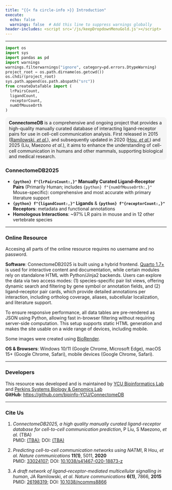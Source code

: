 ```yaml
---
title: "{{< fa circle-info >}} Introduction"
execute:
  echo: false
  warnings: false  # Add this line to suppress warnings globally
header-includes: <script src='/js/keepDropdownMenuGold.js'></script>
---
```


<hr>

```python
import os
import sys
import pandas as pd
import warnings
warnings.filterwarnings("ignore", category=pd.errors.DtypeWarning)
project_root = os.path.dirname(os.getcwd())
os.chdir(project_root)
sys.path.append(os.path.abspath("src"))
from createDataTable import (
  lrPairsCount,
  ligandCount,
  receptorCount,
  numOfMouseOrth
)
```

<div style="border: 1.5px solid #F5F5F5; border-radius: 10px; padding: 8px 10px 0px 10px; background-color: #F5F5F5; width: 100%; box-sizing: border-box; margin: 0; line-height: 1.25;">
  <strong>ConnectomeDB</strong> is a comprehensive and ongoing project that provides a high-quality manually curated database of interacting ligand-receptor pairs for use in cell-cell communication analysis. First released in 2015 ([Ramilowski, *et al.*](https://doi.org/10.1038/ncomms8866){target="_blank"}), and subsequently updated in 2020 ([Hou, *et al.*](https://www.nature.com/articles/s41467-020-18873-z){target="_blank"}) and 2025 (Liu, Maezono *et al.*), it aims to enhance the understanding of cell-cell communication in humans and other mammals, supporting biological and medical research.<span class="half-break"></span></div>

<span class="half-break"></span>

### **ConnectomeDB2025**

<div style="margin-top: 1em;"></div>

- **`{python} f"{lrPairsCount:,}"` Manually Curated Ligand–Receptor Pairs** (Primarily Human; includes `{python} f"{numOfMouseOrth:,}"` Mouse-specific): comprehensive and most accurate with primary literature support\
- **`{python} f"{ligandCount:,}"` Ligands** & **`{python} f"{receptorCount:,}"` Receptors**: metadata and functional annotations\
- **Homologous Interactions**: ~97% LR pairs in mouse and in 12 other vertebrate species\

<hr>

### **Online Resource**

Accesing all parts of the online resource requires no username and no password.

**Software**: ConnectomeDB2025 is built using a hybrid frontend. <a href='https://quarto.org/' target='_blank'>Quarto 1.7+</a> is used for interactive content and documentation, while certain modules rely on standalone HTML with Python/Jinja2 backends. Users can explore the data via two access modes: (1) species-specific pair list views, offering dynamic search and filtering by gene symbol or annotation fields, and (2) ligand–receptor pair cards, which provide detailed annotations per interaction, including ortholog coverage, aliases, subcellular localization, and literature support.

To ensure responsive performance, all data tables are pre-rendered as JSON using Python, allowing fast in-browser filtering without requiring server-side computation. This setup supports static HTML generation and makes the site usable on a wide range of devices, including mobile.

Some images were created using <a href='https://www.biorender.com/' target='_blank'> BioRender</a>.

**OS & Browsers**: Windows 10/11 (Google Chrome, Microsoft Edge), macOS 15+ (Google Chrome, Safari), mobile devices (Google Chrome, Safari).

<hr>

<div style="margin-top: 1em;"></div>

### **Developers**

This resource was developed and is maintained by <a href="https://www-user.yokohama-cu.ac.jp/~bioinfo/hp/" target="_blank" >YCU Bioinformatics Lab</a>
and 
<a href="https://perkins.org.au/research/labs/cancer-program/systems-biology-and-genomics-overview/" target="_blank">Perkins Systems Biology &amp; Genomics Lab</a>\
**GitHub**: <https://github.com/bioinfo-YCU/ConnectomeDB>

<hr>

<div style="margin-top: 1em;"></div>

### **Cite Us**

1. *ConnectomeDB2025, a high quality manually curated ligand-receptor database for cell-to-cell communication prediction*, P Liu, S Maezono, *et al.* (TBA)\
PMID: [(TBA)](); DOI: [(TBA)]()
    
2. *Predicting cell-to-cell communication networks using NATMI*, R Hou, *et al.* *Nature communications* **11(1)**, 5011, **2020**\
PMID: [33024107](https://pubmed.ncbi.nlm.nih.gov/33024107/){target="_blank"}; DOI: [10.1038/s41467-020-18873-z](https://www.nature.com/articles/s41467-020-18873-z){target="_blank"}
    
3. *A draft network of ligand–receptor-mediated multicellular signalling in human*, JA Ramilowski, *et al.* *Nature communications* **6(1)**, 7866, **2015**\
PMID: [26198319](https://pubmed.ncbi.nlm.nih.gov/26198319/){target="_blank"}; DOI: [10.1038/ncomms8866](https://doi.org/10.1038/ncomms8866){target="_blank"}

